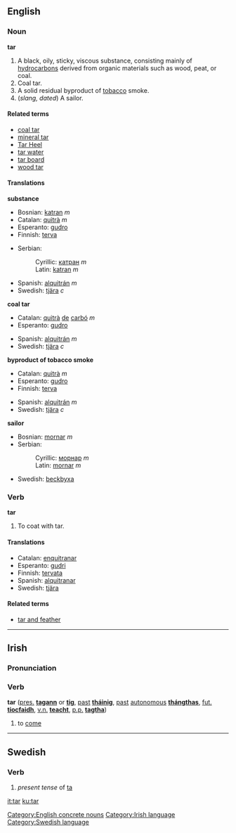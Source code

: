 ==English==
===Noun===
'''tar'''

# A black, oily, sticky, viscous substance, consisting mainly of [[hydrocarbons]] derived from organic materials such as wood, peat, or coal.
# Coal tar.
# A solid residual byproduct of [[tobacco]] smoke.
# (''slang, dated'') A sailor.

====Related terms====
*[[coal tar]]
*[[mineral tar]]
*[[Tar Heel]]
*[[tar water]]
*[[tar board]]
*[[wood tar]]

====Translations====
'''substance'''
{{top}}
*Bosnian: [[katran]] ''m''
*Catalan: [[quitrà]] ''m''
*Esperanto: [[gudro]]
*Finnish: [[terva]]
{{mid}}
*Serbian:
*:Cyrillic: [[катран]] ''m''
*:Latin: [[katran]] ''m''
*Spanish: [[alquitrán]] ''m''
*Swedish: [[tjära]] ''c''
{{bottom}}

'''coal tar'''
{{top}}
*Catalan: [[quitrà]] [[de]] [[carbó]] ''m''
*Esperanto: [[gudro]]
{{mid}}
*Spanish: [[alquitrán]] ''m''
*Swedish: [[tjära]] ''c''
{{bottom}}

'''byproduct of tobacco smoke'''
{{top}}
*Catalan: [[quitrà]] ''m''
*Esperanto: [[gudro]]
*Finnish: [[terva]]
{{mid}}
*Spanish: [[alquitrán]] ''m''
*Swedish: [[tjära]] ''c''
{{bottom}}

'''sailor'''
{{top}}
*Bosnian: [[mornar]] ''m''
*Serbian:
*:Cyrillic: [[морнар]] ''m''
*:Latin: [[mornar]] ''m''

{{mid}}
*Swedish: [[beckbyxa]]
{{bottom}}

===Verb===
'''tar'''

# To coat with tar.

====Translations====
*Catalan: [[enquitranar]] 
*Esperanto: [[gudri]]
*Finnish: [[tervata]]
*Spanish: [[alquitranar]] 
*Swedish: [[tjära]]

====Related terms====
*[[tar and feather]]

[[Category:English concrete nouns]]

----

==Irish==
===Pronunciation===
{{IPA|[tar]}}

===Verb===
'''tar''' ([[present|pres.]] '''[[tagann]]''' or '''[[tig]]''', [[past]] '''[[tháinig]]''', [[past]] [[autonomous]] '''[[thángthas]]''', [[future|fut.]] '''[[tiocfaidh]]''', [[verbal noun|v.n.]] '''[[teacht]]''', [[past participle|p.p.]] '''[[tagtha]]''')

#to [[come]]

[[Category:Irish language]]

----

==Swedish==
===Verb===

#''present tense'' of [[ta]]

[[Category:Swedish language]]

[[it:tar]]
[[ku:tar]]